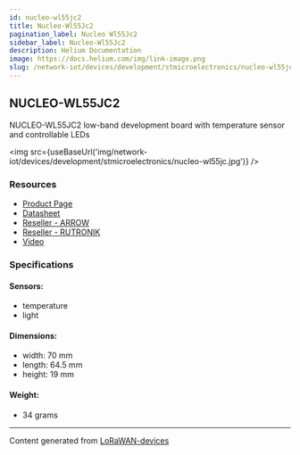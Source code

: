 ```yaml
---
id: nucleo-wl55jc2
title: Nucleo-Wl55Jc2
pagination_label: Nucleo Wl55Jc2
sidebar_label: Nucleo-Wl55Jc2
description: Helium Documentation
image: https://docs.helium.com/img/link-image.png
slug: /network-iot/devices/development/stmicroelectronics/nucleo-wl55jc2
---
```



<LegacyContentBanner />

## NUCLEO-WL55JC2

NUCLEO-WL55JC2 low-band development board with temperature sensor and controllable LEDs

<img src={useBaseUrl('img/network-iot/devices/development/stmicroelectronics/nucleo-wl55jc.jpg')} />

### Resources

- [Product Page](https://www.st.com/en/evaluation-tools/nucleo-wl55jc.html)
- [Datasheet](https://www.st.com/resource/en/data_brief/nucleo-wl55jc.pdf)
- [Reseller - ARROW](https://www.arrow.com/en/products/nucleo-wl55jc1/stmicroelectronics)
- [Reseller - RUTRONIK](https://www.rutronik24.com/product/st/nucleo-wl55jc1/14201387.html)
- [Video](https://www.youtube.com/watch?v=ZFtIlLbDXlo)

### Specifications

#### Sensors:

- temperature
- light

#### Dimensions:

- width: 70 mm
- length: 64.5 mm
- height: 19 mm

#### Weight:

- 34 grams

---

Content generated from [LoRaWAN-devices](https://github.com/TheThingsNetwork/lorawan-devices)
